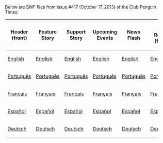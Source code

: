 Below are SWF files from issue #417 (October 17, 2013) of the Club Penguin Times:

<center>
{|class="wikitable" border="1"
!Header (front)
!Feature Story
!Support Story
!Upcoming Events
!News Flash
!Ask Rookie (front)
!Header (back)
!Ask Rookie (back)
!Jokes and Riddles
!Secrets
!Feature More
|-
|[[Media:ENNews417HeaderFront.swf|English]]||[[Media:ENNews417FeatureStory.swf|English]]||[[Media:ENNews417SupportStory.swf|English]]||[[Media:ENNews417UpcomingEvents.swf|English]]||[[Media:ENNews417NewsFlash.swf|English]]||[[Media:ENNews417AskAuntArcticFront.swf|English]]||[[Media:ENNews417HeaderBack.swf|English]]||[[Media:ENNews417AskAuntArcticBack.swf|English]]||[[Media:ENNews417JokesAndRiddles.swf|English]]||[[Media:ENNews417Secrets.swf|English]]||[[Media:ENNews417FeatureMore.swf|English]]
|-
|[[Media:PTNews417HeaderFront.swf|Português]]||[[Media:PTNews417FeatureStory.swf|Português]]||[[Media:PTNews417SupportStory.swf|Português]]||[[Media:PTNews417UpcomingEvents.swf|Português]]||[[Media:PTNews417NewsFlash.swf|Português]]||[[Media:PTNews417AskAuntArcticFront.swf|Português]]||[[Media:PTNews417HeaderBack.swf|Português]]||[[Media:PTNews417AskAuntArcticBack.swf|Português]]||[[Media:PTNews417JokesAndRiddles.swf|Português]]||[[Media:PTNews417Secrets.swf|Português]]||[[Media:PTNews417FeatureMore.swf|Português]]
|-
|[[Media:FRNews417HeaderFront.swf|Français]]||[[Media:FRNews417FeatureStory.swf|Français]]||[[Media:FRNews417SupportStory.swf|Français]]||[[Media:FRNews417UpcomingEvents.swf|Français]]||[[Media:FRNews417NewsFlash.swf|Français]]||[[Media:FRNews417AskAuntArcticFront.swf|Français]]||[[Media:FRNews417HeaderBack.swf|Français]]||[[Media:FRNews417AskAuntArcticBack.swf|Français]]||[[Media:FRNews417JokesAndRiddles.swf|Français]]||[[Media:FRNews417Secrets.swf|Français]]||[[Media:FRNews417FeatureMore.swf|Français]]
|-
|[[Media:ESNews417HeaderFront.swf|Español]]||[[Media:ESNews417FeatureStory.swf|Español]]||[[Media:ESNews417SupportStory.swf|Español]]||[[Media:ESNews417UpcomingEvents.swf|Español]]||[[Media:ESNews417NewsFlash.swf|Español]]||[[Media:ESNews417AskAuntArcticFront.swf|Español]]||[[Media:ESNews417HeaderBack.swf|Español]]||[[Media:ESNews417AskAuntArcticBack.swf|Español]]||[[Media:ESNews417JokesAndRiddles.swf|Español]]||[[Media:ESNews417Secrets.swf|Español]]||[[Media:ESNews417FeatureMore.swf|Español]]
|-
|[[Media:DENews417HeaderFront.swf|Deutsch]]||[[Media:DENews417FeatureStory.swf|Deutsch]]||[[Media:DENews417SupportStory.swf|Deutsch]]||[[Media:DENews417UpcomingEvents.swf|Deutsch]]||[[Media:DENews417NewsFlash.swf|Deutsch]]||[[Media:DENews417AskAuntArcticFront.swf|Deutsch]]||[[Media:DENews417HeaderBack.swf|Deutsch]]||[[Media:DENews417AskAuntArcticBack.swf|Deutsch]]||[[Media:DENews417JokesAndRiddles.swf|Deutsch]]||[[Media:DENews417Secrets.swf|Deutsch]]||[[Media:DENews417FeatureMore.swf|Deutsch]]
|}
</center>
